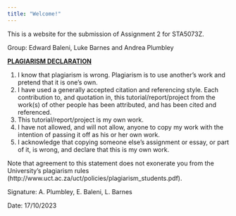 ```yaml
---
title: "Welcome!"
---
```


This is a website for the submission of Assignment 2 for STA5073Z.

Group: Edward Baleni, Luke Barnes and Andrea Plumbley

[**PLAGIARISM DECLARATION**]{.underline}

1.  I know that plagiarism is wrong. Plagiarism is to use another's work and pretend that it is one's own.
2.  I have used a generally accepted citation and referencing style. Each contribution to, and quotation in, this tutorial/report/project from the work(s) of other people has been attributed, and has been cited and referenced.
3.  This tutorial/report/project is my own work.
4.  I have not allowed, and will not allow, anyone to copy my work with the intention of passing it off as his or her own work.
5.  I acknowledge that copying someone else's assignment or essay, or part of it, is wrong, and declare that this is my own work.

Note that agreement to this statement does not exonerate you from the University's plagiarism rules (http://www.uct.ac.za/uct/policies/plagiarism_students.pdf).

Signature: A. Plumbley, E. Baleni, L. Barnes

Date: 17/10/2023
